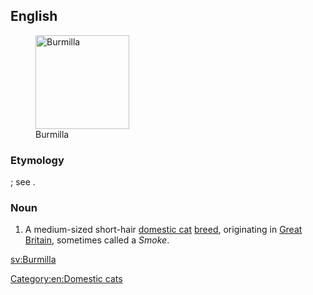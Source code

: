 ==English==
[[Image:Burmilla male-cat.jpg|thumb|right|150px|Burmilla]]

===Etymology===
{{blend|Burmese|chinchilla|lang=en}}; see {{w|Chinchilla Persian}}.

===Noun===
{{en-noun}}

# A medium-sized short-hair [[domestic cat]] [[breed]], originating in [[Great Britain]], sometimes called a ''Smoke''.

{{wikipedia|Burmilla}}
{{commonscat|Burmilla}}

[[Category:en:Domestic cats]]

[[sv:Burmilla]]